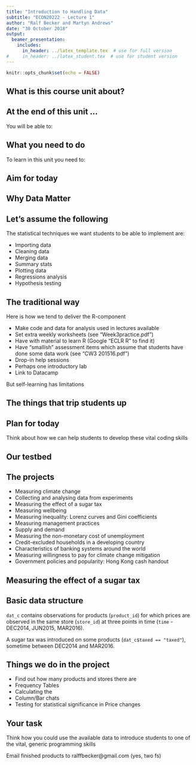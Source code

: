 ```yaml
---
title: "Introduction to Handling Data"
subtitle: "ECON20222 - Lecture 1"
author: "Ralf Becker and Martyn Andrews"
date: "30 October 2018"
output: 
  beamer_presentation:
    includes:
      in_header: ../latex_template.tex  # use for full version
#     in_header: ../latex_student.tex  # use for student version
---
```


```r
knitr::opts_chunk$set(echo = FALSE)
```


## What is this course unit about?

\begin{itemize}
  \item Help you implement and interpret the main inference techniques used in Economics
  \item Focus on:
      \begin{itemize}
        \item causal inference
        \item the main pitfalls of time-series analysis
      \end{itemize}
\end{itemize}

## At the end of this unit ...

You will be able to:

\begin{itemize}
  \item Do intermediate data work in R
  \item Confidently apply regression analysis in R
  \item Apply more advanced causal inference techniques in R
  \item Find coding help for any new challenges in R
  \item Identify inference appropriate for the occasion
  \item Discuss strengths and weaknesses of particular empirical applications
  \item Interpret empirical results (with due caution!)
\end{itemize}

## What you need to do

To learn in this unit you need to:

\begin{figure}
	\centering
	\includegraphics[width=8cm]{Embrace.jpg}\\
\end{figure}

\begin{columns}
  \begin{column}{0.5\textwidth}
    \textcolor{student}{coding, cleaning data, struggling, amazement at what you can do}
  \end{column}
  \begin{column}{0.5\textwidth}
    \textcolor{student}{answering real questions, that there is not always a clear answer}
  \end{column}
    
\end{columns}


## Aim for today


\begin{columns}
  
  \begin{column}{0.5\textwidth}
    \underline{Statistics/Econometrics}
    \begin{itemize}
      \item Summary Statistics
      \item Difference between population and sample
      \item Hypothesis testing
      \item Graphical Data Representations
      \item Simple regression analysis
    \end{itemize}
  \end{column}
  \begin{column}{0.5\textwidth}
    \underline{R Coding}
    \begin{itemize}
      \item Introduce you to R and RStudio
      \item How do I learn R
      \item Import data into R
      \item Perform some basic data manipulation
      \item Perform hypothesis tests
      \item Estimate a regression
    \end{itemize}
  \end{column}
    
\end{columns}


## Why Data Matter

\begin{columns}
  
  \begin{column}{0.5\textwidth}
    \begin{figure}
    	\centering
    	\includegraphics[width=3cm]{CarmenReinhart.jpg}\\
    \end{figure}

  \end{column}
  \begin{column}{0.5\textwidth}
    \begin{figure}
    	\centering
    	\includegraphics[width=3cm]{KennethRogoff.jpg}\\
    \end{figure}

  \end{column}
    
\end{columns}



## Let's assume the following

The statistical techniques we want students to be able to implement are:

- Importing data
- Cleaning data
- Merging data
- Summary stats
- Plotting data
- Regressions analysis
- Hypothesis testing

## The traditional way 

Here is how we tend to deliver the R-component

- Make code and data for analysis used in lectures available
- Set extra weekly worksheets (see "Week3practice.pdf")
- Have [\textcolor{blue}{website}](http://eclr.humanities.manchester.ac.uk/index.php/R) with material to learn R (Google "ECLR R" to find it)
- Have "smallish" assessment items which assume that students have done some data work (see "CW3 201516.pdf")
- Drop-in help sessions
- Perhaps one introductory lab
- Link to Datacamp

But self-learning has limitations

## The things that trip students up

\begin{itemize}
  \item<1-> RStudio architecture
  \item<1-> Having to write a code file (and not click)
  \item<1-> Using packages
  \item<1-> What the heck is a function???
  \item<2-> Error messages			

  \item<3-> They think they need to know everything - they Google everything else, but not how to solve their problem
  \item<4-> The fear of plagiarism 
  \item<5-> They think they will break the computer if they make a mistake
\end{itemize}


## Plan for today

Think about how we can help students to develop these vital coding skills

## Our testbed



## The projects

- Measuring climate change
- Collecting and analysing data from experiments
- Measuring the effect of a sugar tax
- Measuring wellbeing
- Measuring inequality: Lorenz curves and Gini coefficients
- Measuring management practices
- Supply and demand
- Measuring the non-monetary cost of unemployment
- Credit-excluded households in a developing country
- Characteristics of banking systems around the world
- Measuring willingness to pay for climate change mitigation
- Government policies and popularity: Hong Kong cash handout

## Measuring the effect of a sugar tax


## Basic data structure

`dat_c` contains observations for products (`product_id`) for which prices are observed in the same store (`store_id`) at three points in time (`time` - DEC2014, JUN2015, MAR2016).

A sugar tax was introduced on some products (`dat_c$taxed == "taxed"`), sometime between DEC2014 and MAR2016.




## Things we do in the project

- Find out how many products and stores there are
- Frequency Tables
- Calculating the
- Column/Bar chats
- Testing for statistical significance in Price changes

## Your task

Think how you could use the available data to introduce students to one of the vital, generic programming skills

\begin{itemize}
  \item Understand the RStudio architecture
  \item The need to write a code file (.r or .Rmd)
  \item Understand and learn from error messages			
  \item How to google effectively for help
  \item How to pick someone else's code and adapt it
  \item Trial and error
\end{itemize}

Email finished products to ralffbecker@gmail.com (yes, two fs)
